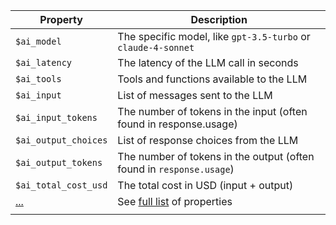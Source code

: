 | Property  | Description |
|---------- | -------------|
| `$ai_model` | The specific model, like `gpt-3.5-turbo` or `claude-4-sonnet` |
| `$ai_latency` | The latency of the LLM call in seconds |
| `$ai_tools` | Tools and functions available to the LLM |
| `$ai_input` | List of messages sent to the LLM |
| `$ai_input_tokens` | The number of tokens in the input (often found in response.usage) |
| `$ai_output_choices` | List of response choices from the LLM |
| `$ai_output_tokens` | The number of tokens in the output (often found in `response.usage`) |
| `$ai_total_cost_usd` | The total cost in USD (input + output) |
| [...](/docs/llm-analytics/generation#event-properties) | See [full list](/docs/llm-analytics/generations#event-properties) of properties|
| | |